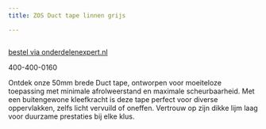 ```yaml
---
title: ZOS Duct tape linnen grijs

---
```



<Image src={imageProduct} width={imageProduct.width} alt="" />

[bestel via onderdelenexpert.nl](https://www.onderdelenexpert.nl/zos-duct-tape-linnen-grijs-duct-tape)

400-400-0160

Ontdek onze 50mm brede Duct tape, ontworpen voor moeiteloze toepassing met minimale afrolweerstand en maximale scheurbaarheid. Met een buitengewone kleefkracht is deze tape perfect voor diverse oppervlakken, zelfs licht vervuild of oneffen. Vertrouw op zijn dikke lijm laag voor duurzame prestaties bij elke klus.
